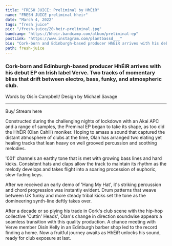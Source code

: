 ---
title: "FRESH JUICE: Preliminal by HhÉiR"
name: "FRESH JUICE preliminal hheir"
date: "March 4, 2022"
tags: "fresh juice"
pic: "/fresh-juice/20-heir-preliminal.jpg"
bandcamp: "https://hheir.bandcamp.com/album/preliminal-ep"
postLink: "https://www.instagram.com/plantbassd___"
bio: "Cork-born and Edinburgh-based producer HhÉiR arrives with his debut EP on Irish label Verve. Two tracks of momentary bliss that drift between electro, bass, funky, and atmospheric club"
path: fresh-juice
---

### Cork-born and Edinburgh-based producer HhÉiR arrives with his debut EP on Irish label Verve. Two tracks of momentary bliss that drift between electro, bass, funky, and atmospheric club.

<p className="smallText">Words by Oisín Campbell/ Design by Michael Savage</p>

<hr />

<BandCamp src="album=990881515" />

Buy/ Stream here <HoverLink url="hheir.bandcamp.com/album/preliminal-ep" external inline />

Constructed during the challenging nights of lockdown with an Akai APC and a range of samples, the Preminal EP began to take its shape, as too did the HhÉiR (Olan Cahill) moniker.
Hoping to amass a sound that captured the distant atmosphere of clubs at the time, Olan has arranged two elating yet healing tracks that lean heavy on well grooved percussion and soothing melodies.

'001' channels an earthy tone that is met with growing bass lines and hard kicks. Consistent hats and claps allow the track to maintain its rhythm as the melody develops and takes flight into a soaring procession of euphoric, slow-fading keys.

<Picture src="/fresh-juice/20-hheir.jpg" alt="hheir cover pic" size={1200} />

After we received an early demo of 'Hang My Hat', it's striking percussion and chord progression was instantly evident. Drum patterns that weave between UK funky and more steady tribal kicks set the tone as the domineering synth-line deftly takes over.

After a decade or so plying his trade in Cork's club scene with the hip-hop collective 'Cuttin' Heads', Olan's change in direction soundwise appears a seamless transition with this quality production. A chance meeting with Verve member Oisín Kelly in an Edinburgh barber shop led to the record finding a home. Now a fruitful journey awaits as HhÉiR unlocks his sound, ready for club exposure at last.

